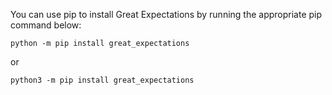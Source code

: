 You can use pip to install Great Expectations by running the appropriate pip command below:

```console title="Terminal command"
python -m pip install great_expectations
```

or

```console title="Terminal command"
python3 -m pip install great_expectations
```